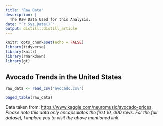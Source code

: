 ```yaml
---
title: "Raw Data"
description: |
  The Raw Data Used for this Analysis.
date: "`r Sys.Date()`"
output: distill::distill_article
---
```


```r
knitr::opts_chunk$set(echo = FALSE)
library(tidyverse)
library(knitr)
library(rmarkdown)
library(gt)
```
## Avocado Trends in the United States

```r
raw_data <- read_csv("avocado.csv")

paged_table(raw_data) 
```
Data taken from: [https://www.kaggle.com/neuromusic/avocado-prices](https://www.kaggle.com/neuromusic/avocado-prices).   
*Please note this data only encapsulates the first 10, 000 rows. For the full dataset, I implore you to visit the above mentioned link.*






